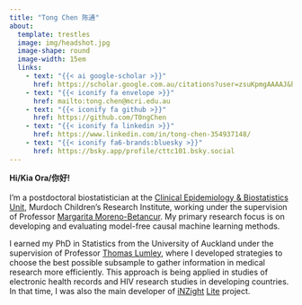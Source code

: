 ```yaml
---
title: "Tong Chen 陈通"
about:
  template: trestles
  image: img/headshot.jpg
  image-shape: round
  image-width: 15em
  links:
    - text: "{{< ai google-scholar >}}"
      href: https://scholar.google.com.au/citations?user=zsuKpmgAAAAJ&hl=en&inst=4522501446918153378&oi=sra
    - text: "{{< iconify fa envelope >}}"
      href: mailto:tong.chen@mcri.edu.au
    - text: "{{< iconify fa github >}}"
      href: https://github.com/T0ngChen
    - text: "{{< iconify fa linkedin >}}"
      href: https://www.linkedin.com/in/tong-chen-354937148/
    - text: "{{< iconify fa6-brands:bluesky >}}"
      href: https://bsky.app/profile/cttc101.bsky.social
---
```


<div class="about-link-text">
**Hi/Kia Ora/你好!**<br>
 <br>
I'm a postdoctoral biostatistician at the [Clinical Epidemiology & Biostatistics Unit](https://www.mcri.edu.au/research/research-areas/population-health/clinical-epidemiology-biostatistics-cebu), Murdoch Children's Research Institute, working under the supervision of Professor [Margarita Moreno-Betancur](https://moreno-betancur.github.io/). My primary research focus is on developing and evaluating model-free causal machine learning methods. 

I earned my PhD in Statistics from the University of Auckland under the supervision of Professor [Thomas Lumley](https://profiles.auckland.ac.nz/t-lumley), where I developed strategies to choose the best possible subsample to gather information in medical research more efficiently. This approach is being applied in studies of electronic health records and HIV research studies in developing countries. In that time, I was also the main developer of [iNZight](https://inzight.nz/) [Lite](https://lite.docker.stat.auckland.ac.nz/) project.

</div>
